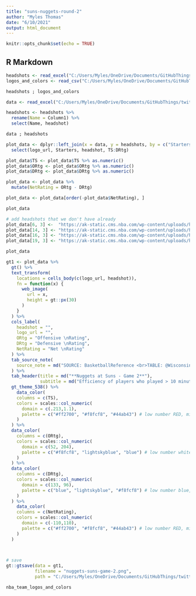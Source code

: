 ```yaml
---
title: "suns-nuggets-round-2"
author: "Myles Thomas"
date: "6/10/2021"
output: html_document
---
```


```r
knitr::opts_chunk$set(echo = TRUE)
```

## R Markdown









```r
headshots <- read_excel("C:/Users/Myles/OneDrive/Documents/GitHubThings/twitter/datasets/nba-player-info-headshots.xlsx")
logos_and_colors <- read_csv("C:/Users/Myles/OneDrive/Documents/GitHubThings/twitter/datasets/nba-team-logos-and-colors.csv")

headshots ; logos_and_colors
```

```r
data <- read_excel("C:/Users/Myles/OneDrive/Documents/GitHubThings/twitter/datasets/nuggets-suns-game-2-advanced.xlsx")

headshots <- headshots %>%
  rename(Name = Column1) %>%
  select(Name, headshot)

data ; headshots

plot_data <- dplyr::left_join(x = data, y = headshots, by = c("Starters"="Name")) %>%
  select(logo_url, Starters, headshot, TS:DRtg)

plot_data$TS <- plot_data$TS %>% as.numeric()
plot_data$ORtg <- plot_data$ORtg %>% as.numeric()
plot_data$DRtg <- plot_data$DRtg %>% as.numeric()

plot_data <- plot_data %>%
  mutate(NetRating = ORtg - DRtg)

plot_data <- plot_data[order(-plot_data$NetRating), ]

plot_data
```


```r
# add headshots that we don't have already
plot_data[6, 3] <-  "https://ak-static.cms.nba.com/wp-content/uploads/headshots/nba/latest/260x190/1626166.png" # cam payne
plot_data[14, 3] <- "https://ak-static.cms.nba.com/wp-content/uploads/headshots/nba/latest/260x190/1630210.png" # markus howard
plot_data[16, 3] <- "https://ak-static.cms.nba.com/wp-content/uploads/headshots/nba/latest/260x190/1629008.png" # mpj
plot_data[19, 3] <- "https://ak-static.cms.nba.com/wp-content/uploads/headshots/nba/latest/260x190/1630267.png" # campazzo

plot_data
```





```r
gt1 <- plot_data %>%
  gt() %>%
  text_transform(
    locations = cells_body(c(logo_url, headshot)),
    fn = function(x) {
      web_image(
        url = x,
        height = gt::px(30)
      )
    }
  ) %>%
  cols_label(
    headshot = "",
    logo_url = "",
    ORtg = "Offensive \nRating",
    DRtg = "Defensive \nRating",
    NetRating = "Net \nRating"
  ) %>%
  tab_source_note(
    source_note = md("SOURCE: BasketballReference <br>TABLE: @WisconsinStats")
  ) %>%
  tab_header(title = md("**Nuggets at Suns - Game 2**"),
             subtitle = md("Efficiency of players who played > 10 minutes")) %>%
  gt_theme_538() %>%
    data_color(
    columns = c(TS),
    colors = scales::col_numeric(
      domain = c(.213,1.1),
      palette = c("#ff2700", "#f8fcf8", "#44ab43") # low number RED, middle=white, high number GREEN
    )
  ) %>%
  data_color(
    columns = c(ORtg),
    colors = scales::col_numeric(
      domain = c(52, 204),
      palette = c("#f8fcf8", "lightskyblue", "blue") # low number white, high number blue
    )
  ) %>%
  data_color(
    columns = c(DRtg),
    colors = scales::col_numeric(
      domain = c(133, 96),
      palette = c("blue", "lightskyblue", "#f8fcf8") # low number blue, high number white
    )
  ) %>%
    data_color(
    columns = c(NetRating),
    colors = scales::col_numeric(
      domain = c(-110,110),
      palette = c("#ff2700", "#f8fcf8", "#44ab43") # low number RED, middle=white, high number GREEN
    )
  ) 


  
# save
gt::gtsave(data = gt1,
           filename = "nuggets-suns-game-2.png",
           path = "C:/Users/Myles/OneDrive/Documents/GitHubThings/twitter/plots")
```


```r
nba_team_logos_and_colors
```

